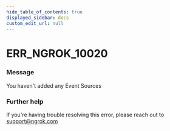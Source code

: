 ```yaml
---
hide_table_of_contents: true
displayed_sidebar: docs
custom_edit_url: null
---
```



# ERR_NGROK_10020

### Message
You haven't added any Event Sources

### Further help
If you're having trouble resolving this error, please reach out to [support@ngrok.com](mailto:support@ngrok.com?subject=Help%20with%20ERR_NGROK_10020)


<ErrorDetails error='err_ngrok_10020' />
